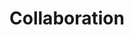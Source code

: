 ---
title: Collaboration
icon: IconMail
info: "Centralize communications and team collaboration."
image: /images/user-guide/emails/emails_header.png
sectionInfo: Centralize communications and team collaboration
---